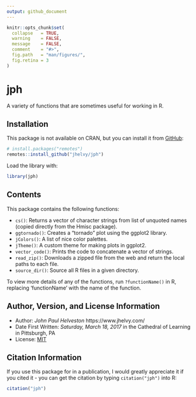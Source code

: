 ```yaml
---
output: github_document
---
```


<!-- README.md is generated from README.Rmd. Please edit that file -->

```r
knitr::opts_chunk$set(
  collapse   = TRUE,
  warning    = FALSE,
  message    = FALSE,
  comment    = "#>",
  fig.path   = "man/figures/",
  fig.retina = 3
)
```

# jph

<!-- badges: start -->

<!-- badges: end -->

A variety of functions that are sometimes useful for working in R.

## Installation

This package is not available on CRAN, but you can install it from [GitHub](https://github.com/jhelvy/jph):

```r
# install.packages("remotes")
remotes::install_github("jhelvy/jph")
```

Load the library with:

```r
library(jph)
```

## Contents

This package contains the following functions:

* `cs()`: Returns a vector of character strings from list of unquoted names (copied directly from the Hmisc package).
* `ggtornado()`: Creates a "tornado" plot using the ggplot2 library.
* `jColors()`: A list of nice color palettes.
* `jTheme()`: A custom theme for making plots in ggplot2.
* `vector_code()`: Prints the code to concatenate a vector of strings.
* `read_zip()`: Downloads a zipped file from the web and return the local paths to each file.
* `source_dir()`: Source all R files in a given directory.

To view more details of any of the functions, run `?functionName()` in R, replacing 'functionName' with the name of the function.

## Author, Version, and License Information

- Author: *John Paul Helveston* https://www.jhelvy.com/
- Date First Written: *Saturday, March 18, 2017* in the Cathedral of Learning in Pittsburgh, PA
- License: [MIT](https://github.com/jhelvy/jph/blob/master/LICENSE.md)

## Citation Information

If you use this package for in a publication, I would greatly appreciate it if you cited it - you can get the citation by typing `citation("jph")` into R:

```r
citation("jph")
```
